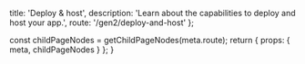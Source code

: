 

  title: 'Deploy & host',
  description: 'Learn about the capabilities to deploy and host your app.',
  route: '/gen2/deploy-and-host'
};

  const childPageNodes = getChildPageNodes(meta.route);
  return {
    props: {
      meta,
      childPageNodes
    }
  };
}

<Overview childPageNodes={props.childPageNodes} />
